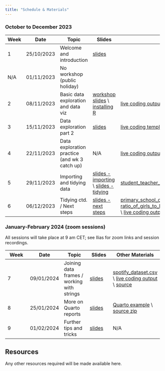 ```yaml
---
title: "Schedule & Materials"
---
```

### October to December 2023

| Week | Date | Topic | Slides | Other Materials |
|------|------|------|------| ------|
| 1 | 25/10/2023 | Welcome and introduction |[slides](slides/d01_01_welcome.html){target="_blank"} |      |
| N/A | 01/11/2023 | No workshop (public holiday) |      |      |
| 2 | 08/11/2023 | Basic data exploration and data viz|[workshop slides](slides/d01_02_data_exploration_basics.html){target="_blank"} \\ [installing R](slides/d01_03_installing_R.html){target="_blank"}|[live coding output](code/week2_basic_data_exploration_live_coding.html){target="_blank"} \\ [source](https://github.com/ibsneuro/uoc_datasci/blob/main/code/week2_basic_data_exploration_live_coding.qmd){target="_blank"} |
| 3 | 15/11/2023 | Data exploration part 2 | [slides](slides/d01_04_data_exploration2.html){target="_blank"}| [live coding template](https://github.com/ibsneuro/uoc_datasci/blob/main/code/session3_live.qmd){target="_blank"} \\ [live coding output](code/session3_live_complete.html){target="_blank"} \\ [source](https://github.com/ibsneuro/uoc_datasci/blob/main/code/session3_live_complete.qmd){target="_blank"} |
| 4 | 22/11/2023 | Data exploration practice (and wk 3 catch up) | N/A | [live coding output](code/week4_live.qmd){target="_blank"} \\ [source](https://github.com/ibsneuro/uoc_datasci/blob/main/code/week4_live.qmd){target="_blank"} \\ [week 4 exercises](https://github.com/ibsneuro/uoc_datasci/blob/main/code/session4_himalayan_expeditions.qmd){target="_blank"} |
| 5 | 29/11/2023 | Importing and tidying data | [slides - importing](slides/d02_01_importing_data.html){target="_blank"} \\ [slides - tidying](slides/d02_02_tidying_data.html){target="_blank"} | [student_teacher_ratios.csv](https://github.com/ibsneuro/uoc_datasci/blob/main/data/student_teacher_ratios.csv){target="_blank"} \\ [live coding output](code/week5.qmd){target="_blank"} \\ [source](https://github.com/ibsneuro/uoc_datasci/blob/main/code/week5.qmd){target="_blank"} |
| 6 | 06/12/2023 | Tidying ctd. / Next steps | [slides - next steps](slides/d03_01_next_steps.html){target="_blank"}  | [primary_school_completion.csv](https://github.com/ibsneuro/uoc_datasci/blob/main/data/primary_school_completion.csv){target="_blank"} \\ [ratio_of_girls_to_boys_in_primary_and_secondary_education_perc.csv](https://github.com/ibsneuro/uoc_datasci/blob/main/data/ratio_of_girls_to_boys_in_primary_and_secondary_education_perc.csv) \\ [live coding output](code/week6.html){target="_blank"} \\ [source](https://github.com/ibsneuro/uoc_datasci/blob/main/code/week6.qmd){target="_blank"} |

### January-February 2024 (zoom sessions)

All sessions will take place at 9 am CET; see Ilias for zoom links and session recordings.

| Week | Date | Topic | Slides | Other Materials |
|------|------|------|------| ------|
| 7 | 09/01/2024 | Joining data frames / working with strings |[slides](slides/d04_01_strings_joins.html){target="_blank"} |[spotify_dataset.csv](https://github.com/ibsneuro/uoc_datasci/blob/main/data/spotify_dataset.csv){target="_blank"} \\ [live coding output](code/session7_live.html){target="_blank"} \\ [source](https://github.com/ibsneuro/uoc_datasci/blob/main/code/session7_live.qmd){target="_blank"}|
| 8 | 25/01/2024 | More on Quarto reports |[slides](slides/d05_01_quarto.html){target="_blank"}|[Quarto example](code/customising_quarto.html){target="_blank"} \\ [source zip](https://github.com/ibsneuro/uoc_datasci/blob/main/code/session8.zip){target="_blank"}|
| 9 | 01/02/2024 | Further tips and tricks |[slides](slides/d06_01_tips_tricks.html){target="_blank"}| N/A |


## Resources

Any other resources required will be made available here.


